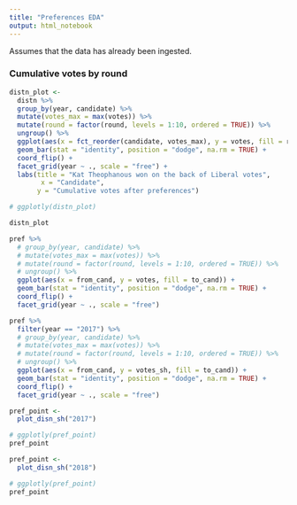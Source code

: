 ```yaml
---
title: "Preferences EDA"
output: html_notebook
---
```


Assumes that the data has already been ingested.

### Cumulative votes by round

```r
distn_plot <- 
  distn %>% 
  group_by(year, candidate) %>% 
  mutate(votes_max = max(votes)) %>% 
  mutate(round = factor(round, levels = 1:10, ordered = TRUE)) %>% 
  ungroup() %>% 
  ggplot(aes(x = fct_reorder(candidate, votes_max), y = votes, fill = round)) +
  geom_bar(stat = "identity", position = "dodge", na.rm = TRUE) +
  coord_flip() +
  facet_grid(year ~ ., scale = "free") +
  labs(title = "Kat Theophanous won on the back of Liberal votes",
        x = "Candidate",
       y = "Cumulative votes after preferences")

# ggplotly(distn_plot)

distn_plot

```

```r
pref %>% 
  # group_by(year, candidate) %>% 
  # mutate(votes_max = max(votes)) %>% 
  # mutate(round = factor(round, levels = 1:10, ordered = TRUE)) %>% 
  # ungroup() %>% 
  ggplot(aes(x = from_cand, y = votes, fill = to_cand)) +
  geom_bar(stat = "identity", position = "dodge", na.rm = TRUE) +
  coord_flip() +
  facet_grid(year ~ ., scale = "free")
```
```r
pref %>% 
  filter(year == "2017") %>% 
  # group_by(year, candidate) %>% 
  # mutate(votes_max = max(votes)) %>% 
  # mutate(round = factor(round, levels = 1:10, ordered = TRUE)) %>% 
  # ungroup() %>% 
  ggplot(aes(x = from_cand, y = votes_sh, fill = to_cand)) +
  geom_bar(stat = "identity", position = "dodge", na.rm = TRUE) +
  coord_flip() +
  facet_grid(year ~ ., scale = "free")
```

```r
pref_point <- 
  plot_disn_sh("2017")

# ggplotly(pref_point)
pref_point

```

```r
pref_point <- 
  plot_disn_sh("2018")

# ggplotly(pref_point)
pref_point
```

